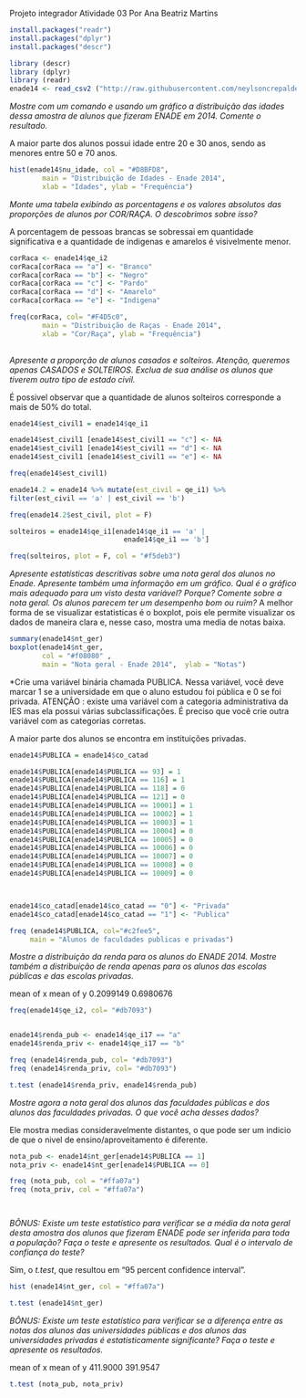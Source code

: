 Projeto integrador
Atividade 03
Por Ana Beatriz Martins

```{r}
install.packages("readr")
install.packages("dplyr")
install.packages("descr")

library (descr)
library (dplyr)
library (readr)
enade14 <- read_csv2 ("http://raw.githubusercontent.com/neylsoncrepalde/introducao_ao_r/master/dados/enade_2014_amostra.csv")
``` 
*Mostre com um comando e usando um gráfico a distribuição das idades dessa amostra de alunos que fizeram ENADE em 2014. Comente o resultado.*

A maior parte dos alunos possui idade entre 20 e 30 anos, sendo as menores entre 50 e 70 anos.
```{r}

hist(enade14$nu_idade, col = "#D8BFD8", 
        main = "Distribuição de Idades - Enade 2014",
        xlab = "Idades", ylab = "Frequência")

```

*Monte uma tabela exibindo as porcentagens e os valores absolutos das proporções de alunos por COR/RAÇA. O descobrimos sobre isso?*

A porcentagem de pessoas brancas se sobressai em quantidade significativa e a quantidade de indigenas e amarelos é visivelmente menor.

```{r}

corRaca <- enade14$qe_i2
corRaca[corRaca == "a"] <- "Branco"
corRaca[corRaca == "b"] <- "Negro"
corRaca[corRaca == "c"] <- "Pardo"
corRaca[corRaca == "d"] <- "Amarelo"
corRaca[corRaca == "e"] <- "Indigena"

freq(corRaca, col= "#F4D5c0",
        main = "Distribuição de Raças - Enade 2014",
        xlab = "Cor/Raça", ylab = "Frequência")
     
```

*Apresente a proporção de alunos casados e solteiros. Atenção, queremos apenas CASADOS e SOLTEIROS. Exclua de sua análise os alunos que tiverem outro tipo de estado civil.*

É possivel observar que a quantidade de alunos solteiros corresponde a mais de 50% do total.

```{r}
enade14$est_civil1 = enade14$qe_i1

enade14$est_civil1 [enade14$est_civil1 == "c"] <- NA
enade14$est_civil1 [enade14$est_civil1 == "d"] <- NA
enade14$est_civil1 [enade14$est_civil1 == "e"] <- NA

freq(enade14$est_civil1)

enade14.2 = enade14 %>% mutate(est_civil = qe_i1) %>%
filter(est_civil == 'a' | est_civil == 'b')

freq(enade14.2$est_civil, plot = F)

solteiros = enade14$qe_i1[enade14$qe_i1 == 'a' |
                            enade14$qe_i1 == 'b']

freq(solteiros, plot = F, col = "#f5deb3")
```

*Apresente estatísticas descritivas sobre uma nota geral dos alunos no Enade. Apresente também uma informação em um gráfico. Qual é o gráfico mais adequado para um visto desta variável? Porque? Comente sobre a nota geral. Os alunos parecem ter um desempenho bom ou ruim?*
A melhor forma de se visualizar estatisticas é o boxplot, pois ele permite visualizar os dados de maneira clara e, nesse caso, mostra uma media de notas baixa.


```{r}
summary(enade14$nt_ger)
boxplot(enade14$nt_ger, 
        col = "#f08080" ,
        main = "Nota geral - Enade 2014",  ylab = "Notas")
```


*Crie uma variável binária chamada PUBLICA. Nessa variável, você deve marcar 1 se a universidade em que o aluno estudou foi pública e 0 se foi privada. ATENÇÃO : existe uma variável com a categoria administrativa da IES mas ela possui várias subclassificações. É preciso que você crie outra variável com as categorias corretas.

A maior parte dos alunos se encontra em instituições privadas.

```{r}

enade14$PUBLICA = enade14$co_catad

enade14$PUBLICA[enade14$PUBLICA == 93] = 1
enade14$PUBLICA[enade14$PUBLICA == 116] = 1
enade14$PUBLICA[enade14$PUBLICA == 118] = 0
enade14$PUBLICA[enade14$PUBLICA == 121] = 0
enade14$PUBLICA[enade14$PUBLICA == 10001] = 1
enade14$PUBLICA[enade14$PUBLICA == 10002] = 1
enade14$PUBLICA[enade14$PUBLICA == 10003] = 1
enade14$PUBLICA[enade14$PUBLICA == 10004] = 0
enade14$PUBLICA[enade14$PUBLICA == 10005] = 0
enade14$PUBLICA[enade14$PUBLICA == 10006] = 0
enade14$PUBLICA[enade14$PUBLICA == 10007] = 0
enade14$PUBLICA[enade14$PUBLICA == 10008] = 0
enade14$PUBLICA[enade14$PUBLICA == 10009] = 0



enade14$co_catad[enade14$co_catad == "0"] <- "Privada"
enade14$co_catad[enade14$co_catad == "1"] <- "Publica"

freq (enade14$PUBLICA, col="#c2fee5",
     main = "Alunos de faculdades publicas e privadas")

```
*Mostre a distribuição da renda para os alunos do ENADE 2014. Mostre também a distribuição de renda apenas para os alunos das escolas públicas e das escolas privadas.*

mean of x mean of y 
0.2099149 0.6980676 

```{r}

freq(enade14$qe_i2, col= "#db7093")


enade14$renda_pub <- enade14$qe_i17 == "a"
enade14$renda_priv <- enade14$qe_i17 == "b"

freq (enade14$renda_pub, col= "#db7093")
freq (enade14$renda_priv, col= "#db7093")

t.test (enade14$renda_priv, enade14$renda_pub)


```

*Mostre agora a nota geral dos alunos das faculdades públicas e dos alunos das faculdades privadas. O que você acha desses dados?*

Ele mostra medias consideravelmente distantes, o que pode ser um indicio de que o nivel de ensino/aproveitamento é diferente.

```{r}

nota_pub <- enade14$nt_ger[enade14$PUBLICA == 1]
nota_priv <- enade14$nt_ger[enade14$PUBLICA == 0]

freq (nota_pub, col = "#ffa07a")
freq (nota_priv, col = "#ffa07a")




```


*BÔNUS: Existe um teste estatístico para verificar se a média da nota geral desta amostra dos alunos que fizeram ENADE pode ser inferida para toda a população? Faça o teste e apresente os resultados. Qual é o intervalo de confiança do teste?*

Sim, o *t.test*, que resultou em "95 percent confidence interval".



```{r}

hist (enade14$nt_ger, col = "#ffa07a")

t.test (enade14$nt_ger) 
```


*BÔNUS: Existe um teste estatístico para verificar se a diferença entre as notas dos alunos das universidades públicas e dos alunos das universidades privadas é estatisticamente significante? Faça o teste e apresente os resultados.*

mean of x mean of y 
411.9000  391.9547 


```{r}
t.test (nota_pub, nota_priv)
```


